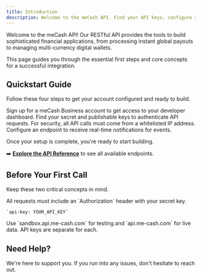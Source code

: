 ```yaml
---
title: Introduction
description: Welcome to the meCash API. Find your API keys, configure security settings, and learn how to integrate our powerful financial services.
---
```


Welcome to the meCash API! Our RESTful API provides the tools to build sophisticated financial applications, from processing instant global payouts to managing multi-currency digital wallets.

This page guides you through the essential first steps and core concepts for a successful integration.

## Quickstart Guide

Follow these four steps to get your account configured and ready to build.

<Columns cols={2}>
  <Card 
    title="1. Create Your Account" 
    icon="user-plus"
    href="https://docs.me-cash.com//account-creation"
  >
    Sign up for a meCash Business account to get access to your developer dashboard.
  </Card>
  <Card 
    title="2. Get Your API Keys" 
    icon="key"
    href="https://docs.me-cash.com//authentication"
  >
    Find your secret and publishable keys to authenticate API requests.
  </Card>
  <Card 
    title="3. Whitelist IP Addresses" 
    icon="shield-check"
    href="https://docs.me-cash.com//ip-whitelisting"
  >
    For security, all API calls must come from a whitelisted IP address.
  </Card>
  <Card 
    title="4. Set Up Webhooks" 
    icon="webhook"
    href="https://docs.me-cash.com//webhooks-event"
  >
    Configure an endpoint to receive real-time notifications for events.
  </Card>
</Columns>

Once your setup is complete, you're ready to start building.

➡️ **[Explore the API Reference](/api-reference)** to see all available endpoints.


## Before Your First Call
Keep these two critical concepts in mind.

<CardGroup cols={2}>
  <Card title="Authentication" icon="lock">
    All requests must include an `Authorization` header with your secret key.
    
    `api-key: YOUR_API_KEY`
  </Card>
  <Card title="Environments" icon="arrows-split">
    Use `sandbox.api.me-cash.com` for testing and `api.me-cash.com` for live data. API keys are separate for each.
  </Card>
</CardGroup>


## Need Help?
We're here to support you. If you run into any issues, don't hesitate to reach out.

<CardGroup cols={3}>
  <Card
    title="Email Support"
    icon="envelope"
    href="mailto:support@me-cash.com"
  />
  <Card
    title="Discord Community"
    icon="discord-logo"
    href="https://discord.gg/Thbzep8297"
  />
  <Card
    title="Updates on X"
    icon="x-logo"
    href="https://x.com/meCash14"
  />
</CardGroup>